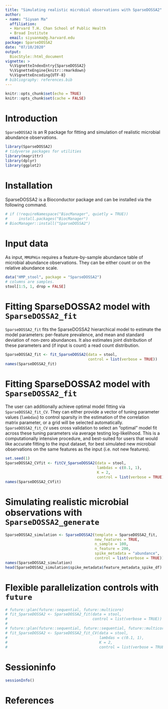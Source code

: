 ```yaml
---
title: "Simulating realistic microbial observations with SparseDOSSA2"
author: 
- name: "Siyuan Ma"
  affiliation: 
  - Harvard T.H. Chan School of Public Health
  - Broad Institute
  email: siyuanma@g.harvard.edu
package: SparseDOSSA2
date: "07/10/2020"
output: 
  BiocStyle::html_document
vignette: >
  %\VignetteIndexEntry{SparseDOSSA2}
  %\VignetteEngine{knitr::rmarkdown}
  %\VignetteEncoding{UTF-8}  
# bibliography: references.bib
---
```


```r
knitr::opts_chunk$set(echo = TRUE)
knitr::opts_chunk$set(cache = FALSE)
```

# Introduction

`SparseDOSSA2` is an R package for fitting and simulation of realistic microbial abundance observations.

```r
library(SparseDOSSA2)
# tidyverse packages for utilities
library(magrittr)
library(dplyr)
library(ggplot2)
```

# Installation

SparseDOSSA2 is a Bioconductor package and can be installed via the following 
command.

```r
# if (!requireNamespace("BiocManager", quietly = TRUE))
#     install.packages("BiocManager")
# BiocManager::install("SparseDOSSA2")
```

# Input data

As input, `MMUPHin` requires a feature-by-sample abundance table of microbial 
abundance observations. They can be either count or on the relative abundance
scale.

```r
data("HMP_stool", package = "SparseDOSSA2")
# columns are samples.
stool[1:5, 1, drop = FALSE]
```

# Fitting SparseDOSSA2 model with `SparseDOSSA2_fit`

`SparseDOSSA2_fit` fits the SparseDOSSA2 hierarchical model to estimate the 
model parameters: per-feature prevalence, and mean and standard deviation of 
non-zero abundances. It also estimates joint distribution of these parameters
and (if input is count) a read count distribution.

```r
SparseDOSSA2_fit <- fit_SparseDOSSA2(data = stool,
                                     control = list(verbose = TRUE))
names(SparseDOSSA2_fit)
```

# Fitting SparseDOSSA2 model with `SparseDOSSA2_fit`

The user can additionally achieve optimal model fitting via 
`SparseDOSSA2_fit_CV`. They can either provide a vector of tuning parameter
values (`lambdas`) to control sparsity in the estimation of the correlation
matrix parameter, or a grid will be selected automatically. 
`SparseDOSSA2_fit_CV` uses cross validation to select an "optimal" model fit
across these tuning parameters via average testing log-likelihood. This is a 
computationally intensive procedure, and best-suited for users that would like
accurate fitting to the input dataset, for best simulated new microbial 
observations on the same features as the input (i.e. not new features).

```r
set.seed(1)
SparseDOSSA2_CVfit <- fitCV_SparseDOSSA2(data = stool,
                                         lambdas = c(0.1, 1),
                                         K = 2,
                                         control = list(verbose = TRUE))
names(SparseDOSSA2_CVfit)
```

# Simulating realistic microbial observations with `SparseDOSSA2_generate`
```r
SparseDOSSA2_simulation <- SparseDOSSA2(template = SparseDOSSA2_fit,
                                        new_features = TRUE,
                                        n_sample = 100,
                                        n_feature = 200,
                                        spike_metadata = "abundance",
                                        control = list(verbose = TRUE))
names(SparseDOSSA2_simulation)
head(SparseDOSSA2_simulation$spike_metadata$feature_metadata_spike_df)
```

# Flexible parallelization controls with `future`

```r
# future::plan(future::sequential, future::multicore)
# fit_SparseDOSSA2 <- SparseDOSSA2_fit(data = stool,
#                                      control = list(verbose = TRUE))
# 
# future::plan(future::sequential, future::sequential, future::multicore)
# fit_SparseDOSSA2 <- SparseDOSSA2_fit_CV(data = stool,
#                                         lambdas = c(0.1, 1),
#                                         K = 2,
#                                         control = list(verbose = TRUE))
```

# Sessioninfo
```r
sessionInfo()
```
# References
